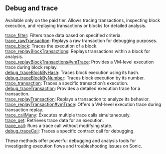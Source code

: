 
<Meta
  title="Sonic debug and trace info| dRPC"
/>

## Debug and trace

Available only on the paid tier. Allows tracing transactions, inspecting block execution, and replaying transactions or blocks for detailed analysis.

[trace_filter](/sonic-api/debugandtrace/trace_filter): Filters trace data based on specified criteria. \
[trace_rawTransaction](/sonic-api/debugandtrace/trace_rawTransaction): Replays a raw transaction for debugging purposes. \
[trace_block](/sonic-api/debugandtrace/trace_block): Traces the execution of a block. \
[trace_replayBlockTransactions](/sonic-api/debugandtrace/trace_replayBlockTransactions): Replays transactions within a block for analysis. \
[trace_replayBlockTransactions#vmTrace](/sonic-api/debugandtrace/trace_replayBlockTransactionsvmTrace): Provides a VM-level execution trace during block replay. \
[debug_traceBlockByHash](/sonic-api/debugandtrace/debug_traceBlockByHash): Traces block execution using its hash. \
[debug_traceBlockByNumber](/sonic-api/debugandtrace/debug_traceBlockByNumber): Traces block execution by its number. \
[trace_transaction](/sonic-api/debugandtrace/trace_transaction): Traces a specific transaction’s execution. \
[debug_traceTransaction](/sonic-api/debugandtrace/debug_traceTransaction): Provides a detailed execution trace for a transaction. \
[trace_replayTransaction](/sonic-api/debugandtrace/trace_replayTransaction): Replays a transaction to analyze its behavior. \
[trace_replayTransaction#vmTrace](/sonic-api/debugandtrace/trace_replayTransactionvmTrace): Offers a VM-level execution trace during transaction replay. \
[trace_callMany](/sonic-api/debugandtrace/trace_callMany): Executes multiple trace calls simultaneously. \
[trace_get](/sonic-api/debugandtrace/trace_get): Retrieves trace data for an execution. \
[trace_call](/sonic-api/debugandtrace/trace_call): Runs a trace call without modifying state. \
[debug_traceCall](/sonic-api/debugandtrace/debug_traceCall): Traces a specific contract call for debugging.

These methods offer powerful debugging and analysis tools for investigating execution flows and troubleshooting issues on Sonic.


<Space h={16} />
<GetStarted />

